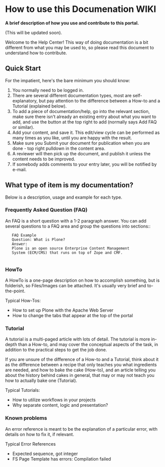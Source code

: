 = How to use this Documenation WIKI =

'''A brief description of how you use and contribute to this portal.''' 

(This will be updated soon).

Welcome to the Help Center! This way of doing documentation is a bit different from what you may be used to, so please read this document to understand how to contribute.

== Quick Start ==
    
For the impatient, here's the bare minimum you should know:

# You normally need to be logged in.
# There are several different documentation types, most are self-explanatory, but pay attention to the difference between a How-to and a Tutorial (explained below).        
# To add a piece of documentation/help, go into the relevant section, make sure there isn't already an existing entry about what you want to add, and use the button at the top right to add (normally says Add  FAQ or similar).
# Add your content, and save it. This edit/view cycle can be performed as many times as you like, until you are happy with the result.
# Make sure you Submit your document for publication when you are done - top right pulldown in the content area.
# A reviewer will then pick up the document, and publish it unless the content needs to be improved.
# If somebody adds comments to your entry later, you will be notified by e-mail.
        
== What type of item is my documentation? ==

Below is a description, usage and example for each type.

=== Frequently Asked Question (FAQ) ===

An FAQ is a short question with a 1-2 paragraph answer. You can add several questions to a FAQ area and group the questions into sections::

    FAQ Example
    Question: What is Plone?
    Answer:
    Plone is an open source Enterprise Content Management
    System (ECM/CMS) that runs on top of Zope and CMF.
                
=== HowTo ===

A HowTo is a one-page description on how to accomplish something, but is folderish, so Files/Images can be attached. It's usually very brief and to-the-point.

Typical How-Tos:

* How to set up Plone with the Apache Web Server
* How to change the tabs that appear at the top of the portal


=== Tutorial ===
 
A tutorial is a multi-paged article with lots of detail. The tutorial is more in-depth than a How-to, and may cover the conceptual aspects of the task, in addition to the practical steps to get the job done.
            
If you are unsure of the difference of a How-to and a Tutorial, think about it as the difference between a recipe that only teaches you what ingredients are needed, and how to bake the cake (How-to), and an article telling you about the history behind cakes in general, that may or may not teach you how to actually bake one (Tutorial).
            
Typical Tutorials:

* How to utilize workflows in your projects
* Why separate content, logic and presentation?
                 
=== Known problems ===

An error reference is meant to be the explanation of a particular error, with details on how to fix it, if relevant.
            
Typical Error References

* Expected sequence, got integer
* FS Page Template has errors: Compilation failed
    
